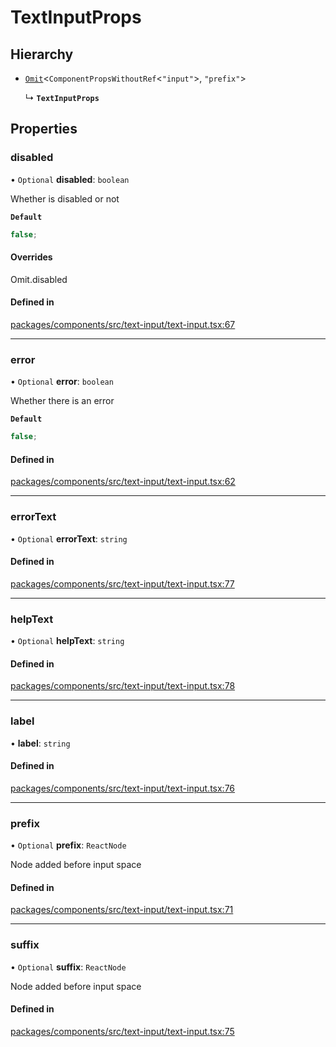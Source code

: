 # TextInputProps

## Hierarchy

- [`Omit`](https://www.typescriptlang.org/docs/handbook/utility-types.html#omittype-keys)\<`ComponentPropsWithoutRef`\<`"input"`\>, `"prefix"`\>

  ↳ **`TextInputProps`**

## Properties

### disabled

• `Optional` **disabled**: `boolean`

Whether is disabled or not

**`Default`**

```ts
false;
```

#### Overrides

Omit.disabled

#### Defined in

[packages/components/src/text-input/text-input.tsx:67](https://github.com/vtex/shoreline/blob/0b6f8d7fa/packages/components/src/text-input/text-input.tsx#L67)

---

### error

• `Optional` **error**: `boolean`

Whether there is an error

**`Default`**

```ts
false;
```

#### Defined in

[packages/components/src/text-input/text-input.tsx:62](https://github.com/vtex/shoreline/blob/0b6f8d7fa/packages/components/src/text-input/text-input.tsx#L62)

---

### errorText

• `Optional` **errorText**: `string`

#### Defined in

[packages/components/src/text-input/text-input.tsx:77](https://github.com/vtex/shoreline/blob/0b6f8d7fa/packages/components/src/text-input/text-input.tsx#L77)

---

### helpText

• `Optional` **helpText**: `string`

#### Defined in

[packages/components/src/text-input/text-input.tsx:78](https://github.com/vtex/shoreline/blob/0b6f8d7fa/packages/components/src/text-input/text-input.tsx#L78)

---

### label

• **label**: `string`

#### Defined in

[packages/components/src/text-input/text-input.tsx:76](https://github.com/vtex/shoreline/blob/0b6f8d7fa/packages/components/src/text-input/text-input.tsx#L76)

---

### prefix

• `Optional` **prefix**: `ReactNode`

Node added before input space

#### Defined in

[packages/components/src/text-input/text-input.tsx:71](https://github.com/vtex/shoreline/blob/0b6f8d7fa/packages/components/src/text-input/text-input.tsx#L71)

---

### suffix

• `Optional` **suffix**: `ReactNode`

Node added before input space

#### Defined in

[packages/components/src/text-input/text-input.tsx:75](https://github.com/vtex/shoreline/blob/0b6f8d7fa/packages/components/src/text-input/text-input.tsx#L75)
